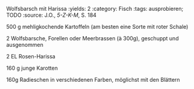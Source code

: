 Wolfsbarsch mit Harissa
:yields: 2
:category: Fisch
:tags: ausprobieren; TODO
:source: J.O., _5-Z-K-M_, S. 184

500 g mehligkochende Kartoffeln (am besten eine Sorte mit roter Schale)

2 Wolfsbarsche, Forellen oder Meerbrassen (à 300g), geschuppt und ausgenommen

2 EL Rosen-Harissa

160 g junge Karotten

160g Radieschen in verschiedenen Farben, möglichst mit den Blättern

#
